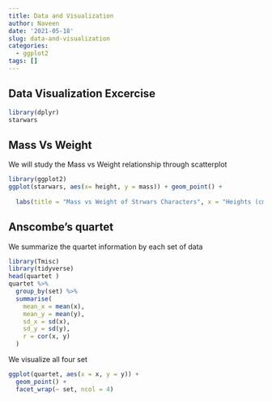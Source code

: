 ```yaml
---
title: Data and Visualization
author: Naveen
date: '2021-05-18'
slug: data-and-visualization
categories:
  - ggplot2
tags: []
---
```


## Data Visualization Excercise

```r
library(dplyr)
starwars
```

## Mass Vs Weight

We will study the Mass vs Weight relationship through scatterplot


```r
library(ggplot2) 
ggplot(starwars, aes(x= height, y = mass)) + geom_point() +
  
  labs(title = "Mass vs Weight of Strwars Characters", x = "Heights (cm)", y = "Weight (kg)" )

```

## Anscombe's quartet
We summarize the quartet information by each set of data 
```r

library(Tmisc)
library(tidyverse)
head(quartet )
quartet %>%
  group_by(set) %>%
  summarise(
    mean_x = mean(x), 
    mean_y = mean(y),
    sd_x = sd(x),
    sd_y = sd(y),
    r = cor(x, y)
  )
```

We visualize all four set 
```r

ggplot(quartet, aes(x = x, y = y)) +
  geom_point() +
  facet_wrap(~ set, ncol = 4)
```


